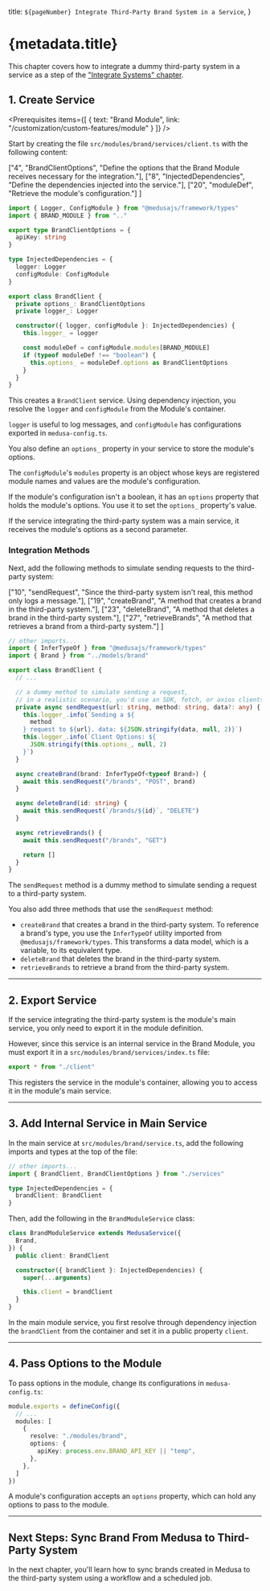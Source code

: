 
  title: `${pageNumber} Integrate Third-Party Brand System in a Service`,
}

# {metadata.title}

<Note title="Example Chapter">

This chapter covers how to integrate a dummy third-party system in a service as a step of the ["Integrate Systems" chapter](../page.mdx).

</Note>

## 1. Create Service

<Prerequisites
  items={[
    {
      text: "Brand Module",
      link: "/customization/custom-features/module"
    }
  ]}
/>

Start by creating the file `src/modules/brand/services/client.ts` with the following content:

  ["4", "BrandClientOptions", "Define the options that the Brand Module receives necessary for the integration."],
  ["8", "InjectedDependencies", "Define the dependencies injected into the service."],
  ["20", "moduleDef", "Retrieve the module's configuration."]
]

```ts title="src/modules/brand/services/client.ts" highlights={serviceHighlights}
import { Logger, ConfigModule } from "@medusajs/framework/types"
import { BRAND_MODULE } from ".."

export type BrandClientOptions = {
  apiKey: string
}

type InjectedDependencies = {
  logger: Logger
  configModule: ConfigModule
}

export class BrandClient {
  private options_: BrandClientOptions
  private logger_: Logger

  constructor({ logger, configModule }: InjectedDependencies) {
    this.logger_ = logger

    const moduleDef = configModule.modules[BRAND_MODULE]
    if (typeof moduleDef !== "boolean") {
      this.options_ = moduleDef.options as BrandClientOptions
    }
  }
}
```

This creates a `BrandClient` service. Using dependency injection, you resolve the `logger` and `configModule` from the Module's container.

`logger` is useful to log messages, and `configModule` has configurations exported in `medusa-config.ts`.

You also define an `options_` property in your service to store the module's options.

The `configModule`'s `modules` property is an object whose keys are registered module names and values are the module's configuration.

If the module's configuration isn't a boolean, it has an `options` property that holds the module's options. You use it to set the `options_` property's value.

<Note title="Tip">

If the service integrating the third-party system was a main service, it receives the module's options as a second parameter.

</Note>

### Integration Methods

Next, add the following methods to simulate sending requests to the third-party system:

  ["10", "sendRequest", "Since the third-party system isn't real, this method only logs a message."],
  ["19", "createBrand", "A method that creates a brand in the third-party system."],
  ["23", "deleteBrand", "A method that deletes a brand in the third-party system."],
  ["27", "retrieveBrands", "A method that retrieves a brand from a third-party system."]
]

```ts title="src/modules/brand/services/client.ts" highlights={methodsHighlights}
// other imports...
import { InferTypeOf } from "@medusajs/framework/types"
import { Brand } from "../models/brand"

export class BrandClient {
  // ...

  // a dummy method to simulate sending a request,
  // in a realistic scenario, you'd use an SDK, fetch, or axios clients
  private async sendRequest(url: string, method: string, data?: any) {
    this.logger_.info(`Sending a ${
      method
    } request to ${url}. data: ${JSON.stringify(data, null, 2)}`)
    this.logger_.info(`Client Options: ${
      JSON.stringify(this.options_, null, 2)
    }`)
  }

  async createBrand(brand: InferTypeOf<typeof Brand>) {
    await this.sendRequest("/brands", "POST", brand)
  }

  async deleteBrand(id: string) {
    await this.sendRequest(`/brands/${id}`, "DELETE")
  }

  async retrieveBrands() {
    await this.sendRequest("/brands", "GET")

    return []
  }
}
```

The `sendRequest` method is a dummy method to simulate sending a request to a third-party system.

You also add three methods that use the `sendRequest` method:

- `createBrand` that creates a brand in the third-party system. To reference a brand's type, you use the `InferTypeOf` utility imported from `@medusajs/framework/types`. This transforms a data model, which is a variable, to its equivalent type.
- `deleteBrand` that deletes the brand in the third-party system.
- `retrieveBrands` to retrieve a brand from the third-party system.

---

## 2. Export Service

If the service integrating the third-party system is the module's main service, you only need to export it in the module definition.

However, since this service is an internal service in the Brand Module, you must export it in a `src/modules/brand/services/index.ts` file:

```ts title="src/modules/brand/services/index.ts"
export * from "./client"
```

This registers the service in the module's container, allowing you to access it in the module's main service.

---

## 3. Add Internal Service in Main Service

In the main service at `src/modules/brand/service.ts`, add the following imports and types at the top of the file:

```ts title="src/modules/brand/service.ts"
// other imports...
import { BrandClient, BrandClientOptions } from "./services"

type InjectedDependencies = {
  brandClient: BrandClient
}
```

Then, add the following in the `BrandModuleService` class:

```ts title="src/modules/brand/service.ts"
class BrandModuleService extends MedusaService({
  Brand,
}) {
  public client: BrandClient

  constructor({ brandClient }: InjectedDependencies) {
    super(...arguments)

    this.client = brandClient
  }
}
```

In the main module service, you first resolve through dependency injection the `brandClient` from the container and set it in a public property `client`.

---

## 4. Pass Options to the Module

To pass options in the module, change its configurations in `medusa-config.ts`:

```ts title="medusa-config.ts"
module.exports = defineConfig({
  // ...
  modules: [
    {
      resolve: "./modules/brand",
      options: {
        apiKey: process.env.BRAND_API_KEY || "temp",
      },
    },
  ] 
})
```

A module's configuration accepts an `options` property, which can hold any options to pass to the module.

---

## Next Steps: Sync Brand From Medusa to Third-Party System

In the next chapter, you'll learn how to sync brands created in Medusa to the third-party system using a workflow and a scheduled job.
